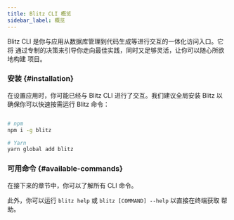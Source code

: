 ```yaml
---
title: Blitz CLI 概览
sidebar_label: 概览
---
```


Blitz CLI 是你与应用从数据库管理到代码生成等进行交互的一体化访问入口。它将
通过专制的决策来引导你走向最佳实践，同时又足够灵活，让你可以随心所欲地构建
项目。

### 安装 {#installation}

在设置应用时，你可能已经与 Blitz CLI 进行了交互。我们建议全局安装 Blitz 以
确保你可以快速按需运行 Blitz 命令：

```bash

# npm
npm i -g blitz

# Yarn
yarn global add blitz
```

### 可用命令 {#available-commands}

在接下来的章节中，你可以了解所有 CLI 命令。

此外，你可以运行 `blitz help` 或 `blitz [COMMAND] --help` 以直接在终端获取
帮助。
